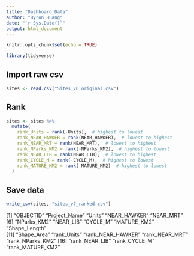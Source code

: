 ```yaml
---
title: "Dashboard_Data"
author: "Byron Huang"
date: "`r Sys.Date()`"
output: html_document
---
```


```r
knitr::opts_chunk$set(echo = TRUE)

library(tidyverse)
```

## Import raw csv

```r
sites <- read.csv("Sites_v6_original.csv")
```

## Rank

```r
sites <- sites %>%
  mutate(
    rank_Units = rank(-Units),  # highest to lowest
    rank_NEAR_HAWKER = rank(NEAR_HAWKER),  # lowest to highest
    rank_NEAR_MRT = rank(NEAR_MRT),  # lowest to highest
    rank_NParks_KM2 = rank(-NParks_KM2),  # highest to lowest
    rank_NEAR_LIB = rank(NEAR_LIB),  # lowest to highest
    rank_CYCLE_M = rank(-CYCLE_M),  # highest to lowest
    rank_MATURE_KM2 = rank(-MATURE_KM2)  # highest to lowest
  )
```

## Save data

```r
write_csv(sites, "sites_v7_ranked.csv")
```

[1] "OBJECTID" "Project_Name" "Units" "NEAR_HAWKER" "NEAR_MRT"\
[6] "NParks_KM2" "NEAR_LIB" "CYCLE_M" "MATURE_KM2" "Shape_Length"\
[11] "Shape_Area" "rank_Units" "rank_NEAR_HAWKER" "rank_NEAR_MRT" "rank_NParks_KM2" [16] "rank_NEAR_LIB" "rank_CYCLE_M" "rank_MATURE_KM2"
